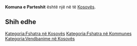 {{Fshat në 
 | Emri                = Komuna e Parteshit
 | EmriAlt                = 
 | NAME_SHORT_FORM=      Partesh
 | NAME_GENERIC=      Komuna
 | NAME_SORT_NAME_RO=      KOMUNAEPARTESHIT
 | FULL_NAME_RO = Komuna e Parteshit
 | FULL_NAME_ND_RO=Komuna e Parteshit
 | SORT_NAME_RG=PARTESHIT KOMUNAE
 | FULL_NAME_RG=Parteshit, Komuna e
 | FULL_NAME_ND_RG=Parteshit, Komuna e
 | SRP_NAME_SHORT_FORM=      
 | SRP_NAME_GENERIC=      
 | SRP_NAME_SORT_NAME_RO=      
 | SRP_FULL_NAME_RO = 
 | SRP_FULL_NAME_ND_RO=
 | SRP_SORT_NAME_RG=
 | SRP_FULL_NAME_RG=
 | SRP_FULL_NAME_ND_RG=
 | Emri (Rasa dhanore) = 
 | Figura              = 
 | Shteti              = Kosovo
 | Komuna              = 
 | Kodi postar         = 
 | Sipërfaqja          = 

 | Popullsia           = 

 | Regj. i popullsisë  = 
 | Dend. e popullsisë  = 
 | Faqja zyrtare       = 
 <!--- Koordinatat ----> 
 | Gjerësia            = 42.408482
 | Gjatësia            = 21.477369
 | Lartësia            = 
}}
'''Komuna e Parteshit''' është një [[]] në [[]] të [[Kosovës]].

<!-- == Gjeografia == -->
<!-- == Historia == -->
<!-- == Demografia == -->
== Shih edhe ==
{{Komuna }}
{{Kosovo-Administrata-Cung}}

[[Kategoria:Fshatra në Kosovës]]
[[Kategoria:Fshatra në Kommunes ]]
[[Kategoria:Vendbanime në Kosovës]]